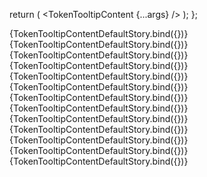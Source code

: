 


<Meta
  title="TokenTooltipContent"
  component={TokenTooltipContent}
  decorators={[TokensDecorator]}
/>

<ArgsTable of={TokenTooltipContent} />

  return (
    <Provider store={store}>
      <TokenTooltipContent {...args} />
    </Provider>
  );
};

<Canvas>
	<Story name='ColorSwatch' args={{
		token: {
      name: 'theme.bg.default',
      value: '{colors.red.500}',
      description: 'My default token',
      type: TokenTypes.COLOR,
		},
	}}>
		{TokenTooltipContentDefaultStory.bind({})}
	</Story>
  <Story name='BorderRadius' args={{
		token: {
      name: 'border-radius.0',
			value: '64px',
		},
  }}>
    {TokenTooltipContentDefaultStory.bind({})}
  </Story>
  <Story name='Opacity' args={{
    	token: {
        name: 'opacity.10',
        type: TokenTypes.OPACITY,
        value: '10%',
      },
  }}>
    {TokenTooltipContentDefaultStory.bind({})}
  </Story>
  <Story name='Typography' args={{
    token: {
      name: 'typography.headlines.small',
      type: TokenTypes.TYPOGRAPHY,
      value: {
        fontFamily: '{fontFamily.default}',
        fontWeight: '{fontWeight.regular}',
        lineHeight: '{lineHeight.headings}',
        fontSize: '{fontSize.h5}',
        letterSpacing: '{letterSpacing.default}',
        paragraphSpacing: '0',
        textDecoration: '{textDecoration.headings}',
        textCase: 'none',
      },
    },
  }}>
    {TokenTooltipContentDefaultStory.bind({})}
  </Story>
  <Story name='FontFamily' args={{
    token: {
      name: 'font-family.default',
      type: TokenTypes.FONT_FAMILY,
      value: '{fontFamily.serif}',
    },
  }}>
    {TokenTooltipContentDefaultStory.bind({})}
  </Story>
  <Story name='LineHeight' args={{
    token: {
      name: 'line-height.1',
      type: TokenTypes.LINE_HEIGHT,
      value: '130%',
    },
  }}>
    {TokenTooltipContentDefaultStory.bind({})}
  </Story>
  <Story name='BoxShadow' args={{
    token: {
      name: 'shadows.default',
      type: TokenTypes.BOX_SHADOW,
      value: {
        x: '2',
        y: '2',
        blur: '2',
        spread: '2',
        color: '#000000',
        type: BoxShadowTypes.DROP_SHADOW,
      },
    },
  }}>
    {TokenTooltipContentDefaultStory.bind({})}
  </Story>
  <Story name='FontWeight' args={{
    token: {
      name: 'font-weight.regular',
      type: TokenTypes.FONT_WEIGHT,
      value: 'Regular',
    },
  }}>
    {TokenTooltipContentDefaultStory.bind({})}
  </Story>
  <Story name='Other' args={{
    token: {
      name: 'font-style.normal',
      type: TokenTypes.OTHER,
      value: 'normal',
    },
  }}>
    {TokenTooltipContentDefaultStory.bind({})}
  </Story>
  <Story name='Sizing' args={{
    token: {
      name: 'size.6',
      type: TokenTypes.SIZING,
      value: '2',
    },
  }}>
    {TokenTooltipContentDefaultStory.bind({})}
  </Story>
  <Story name='Composition' args={{
    token: {
      name: 'card.default',
      type: TokenTypes.COMPOSITION,
      value: {
        fill: '{colors.white}',
        border: '{colors.gray.300}',
        borderWidth: '1px',
        borderRadius: '{border-radius.0}',
        boxShadow: '{typography.headlines.boxshadow}',
        opacity: '{opacity.10}',
        itemSpacing: '{size.6}',
      },
    },
  }}>
    {TokenTooltipContentDefaultStory.bind({})}
  </Story>
  <Story name='Not found (single)' args={{
    token: {
      name: 'size.broken',
      type: TokenTypes.SIZING,
      value: '{size.notfound}',
    },
  }}>
    {TokenTooltipContentDefaultStory.bind({})}
  </Story>
  <Story name='Not found (shadow)' args={{
    token: {
      name: 'shadows.broken',
      type: TokenTypes.BOX_SHADOW,
      value: {
        x: '2',
        y: '2',
        blur: '2',
        spread: '2',
        color: '{colors.red.500}',
        type: BoxShadowTypes.DROP_SHADOW,
      },
    },
  }}>
    {TokenTooltipContentDefaultStory.bind({})}
  </Story>
</Canvas>

